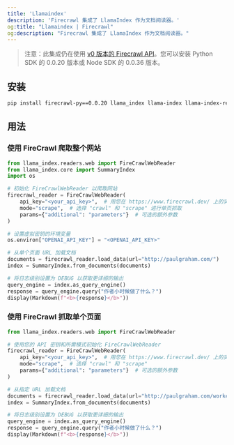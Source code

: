 ```yaml
---
title: 'Llamaindex'
description: 'Firecrawl 集成了 LlamaIndex 作为文档阅读器。'
og:title: "Llamaindex | Firecrawl"
og:description: "Firecrawl 集成了 LlamaIndex 作为文档阅读器。"
---
```


> 注意：此集成仍在使用 [v0 版本的 Firecrawl API](/v0/introduction)。您可以安装 Python SDK 的 0.0.20 版本或 Node SDK 的 0.0.36 版本。

## 安装

```bash
pip install firecrawl-py==0.0.20 llama_index llama-index llama-index-readers-web
```

## 用法

### 使用 FireCrawl 爬取整个网站

```python
from llama_index.readers.web import FireCrawlWebReader
from llama_index.core import SummaryIndex
import os

# 初始化 FireCrawlWebReader 以爬取网站
firecrawl_reader = FireCrawlWebReader(
    api_key="<your_api_key>",  # 用您在 https://www.firecrawl.dev/ 上的实际 API 密钥替换
    mode="scrape",  # 选择 "crawl" 和 "scrape" 进行单页抓取
    params={"additional": "parameters"}  # 可选的额外参数
)

# 设置虚拟密钥的环境变量
os.environ["OPENAI_API_KEY"] = "<OPENAI_API_KEY>"

# 从单个页面 URL 加载文档
documents = firecrawl_reader.load_data(url="http://paulgraham.com/")
index = SummaryIndex.from_documents(documents)

# 将日志级别设置为 DEBUG 以获取更详细的输出
query_engine = index.as_query_engine()
response = query_engine.query("作者小时候做了什么？")
display(Markdown(f"<b>{response}</b>"))
```

### 使用 FireCrawl 抓取单个页面

```python
from llama_index.readers.web import FireCrawlWebReader

# 使用您的 API 密钥和所需模式初始化 FireCrawlWebReader
firecrawl_reader = FireCrawlWebReader(
    api_key="<your_api_key>",  # 用您在 https://www.firecrawl.dev/ 上的实际 API 密钥替换
    mode="scrape",  # 选择 "crawl" 和 "scrape"
    params={"additional": "parameters"}  # 可选的额外参数
)

# 从指定 URL 加载文档
documents = firecrawl_reader.load_data(url="http://paulgraham.com/worked.html")
index = SummaryIndex.from_documents(documents)

# 将日志级别设置为 DEBUG 以获取更详细的输出
query_engine = index.as_query_engine()
response = query_engine.query("作者小时候做了什么？")
display(Markdown(f"<b>{response}</b>"))
```